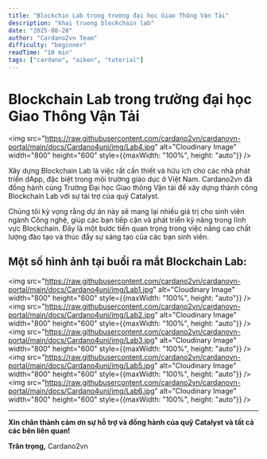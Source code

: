 ```yaml
---
title: "Blockchin Lab trong trường đại học Giao Thông Vận Tải"
description: "khai truong blockchain lab"
date: "2025-08-28"
author: "Cardano2vn Team"
difficulty: "beginner"
readTime: "10 min"
tags: ["cardano", "aiken", "tutorial"]
---
```


# Blockchain Lab trong trường đại học Giao Thông Vận Tải

<img src="https://raw.githubusercontent.com/cardano2vn/cardanovn-portal/main/docs/Cardano4uni/img/Lab4.jpg" alt="Cloudinary Image" width="800" height="600" style={{maxWidth: "100%", height: "auto"}} />

Xây dựng Blockchain Lab là việc rất cần thiết và hữu ích cho các nhà phát triển dApp, đặc biệt trong môi trường giáo dục ở Việt Nam. Cardano2vn đã đồng hành cùng Trường Đại học Giao thông Vận tải để xây dựng thành công Blockchain Lab với sự tài trợ của quỹ Catalyst.

Chúng tôi kỳ vọng rằng dự án này sẽ mang lại nhiều giá trị cho sinh viên ngành Công nghệ, giúp các bạn tiếp cận và phát triển kỹ năng trong lĩnh vực Blockchain. Đây là một bước tiến quan trọng trong việc nâng cao chất lượng đào tạo và thúc đẩy sự sáng tạo của các bạn sinh viên.

## Một số hình ảnh tại buổi ra mắt Blockchain Lab:

<img src="https://raw.githubusercontent.com/cardano2vn/cardanovn-portal/main/docs/Cardano4uni/img/Lab1.jpg" alt="Cloudinary Image" width="800" height="600" style={{maxWidth: "100%", height: "auto"}} />
<img src="https://raw.githubusercontent.com/cardano2vn/cardanovn-portal/main/docs/Cardano4uni/img/Lab2.jpg" alt="Cloudinary Image" width="800" height="600" style={{maxWidth: "100%", height: "auto"}} />
<img src="https://raw.githubusercontent.com/cardano2vn/cardanovn-portal/main/docs/Cardano4uni/img/Lab3.jpg" alt="Cloudinary Image" width="800" height="600" style={{maxWidth: "100%", height: "auto"}} />
<img src="https://raw.githubusercontent.com/cardano2vn/cardanovn-portal/main/docs/Cardano4uni/img/Lab5.jpg" alt="Cloudinary Image" width="800" height="600" style={{maxWidth: "100%", height: "auto"}} />
<img src="https://raw.githubusercontent.com/cardano2vn/cardanovn-portal/main/docs/Cardano4uni/img/Lab6.jpg" alt="Cloudinary Image" width="800" height="600" style={{maxWidth: "100%", height: "auto"}} />

---

**Xin chân thành cảm ơn sự hỗ trợ và đồng hành của quỹ Catalyst và tất cả các bên liên quan!**

**Trân trọng,**
Cardano2vn



